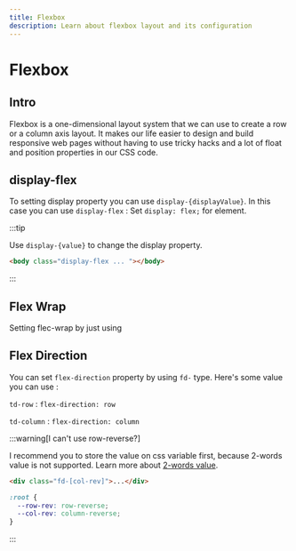 ---
title: Flexbox
description: Learn about flexbox layout and its configuration
---


# Flexbox
## Intro 

Flexbox is a one-dimensional layout system that we can use to create a row or a column axis layout. It makes our life easier to design and build responsive web pages without having to use tricky hacks and a lot of float and position properties in our CSS code.

## display-flex

To setting display property you can use `display-{displayValue}`. In this case you can use `display-flex` : Set `display: flex;` for element.

:::tip

Use `display-{value}` to change the display property.

```html
<body class="display-flex ... "></body>
```

:::


## Flex Wrap

Setting flec-wrap by just using

## Flex Direction

You can set `flex-direction` property by using `fd-` type. Here's some value you can use :

`td-row` : `flex-direction: row`

`td-column` : `flex-direction: column`

:::warning[I can't use row-reverse?]

I recommend you to store the value on css variable first, because 2-words value is not supported. Learn more about [2-words value](/docs/extras/all-value#1-two-word-value).

```html title="html"
<div class="fd-[col-rev]">...</div>
```
```css title="css"
:root {
  --row-rev: row-reverse;
  --col-rev: column-reverse;
}
```

:::

